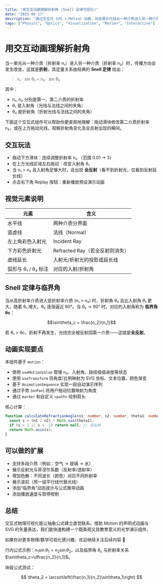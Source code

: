 ```yaml
---
title: "用交互动画理解折射角 (Snell 定律可视化)"
date: "2025-09-17"
description: "通过交互式 SVG + Motion 动画，动态展示光线从一种介质进入另一种介质时的折射关系与全反射现象"
tags: ["Physics", "Optics", "Visualization", "Motion", "Interactive"]
---
```


# 用交互动画理解折射角

当一束光从一种介质（折射率 n₁）进入另一种介质（折射率 n₂）时，传播方向会发生改变，这就是**折射**。其定量关系由经典的 **Snell 定律** 给出：

> n₁ · sin θ₁ = n₂ · sin θ₂

其中：
- n₁, n₂ 分别是第一、第二介质的折射率
- θ₁ 是入射角（光线与法线之间的夹角）
- θ₂ 是折射角（折射光线与法线之间的夹角）

下面这个交互式组件可以帮助你更直观地理解：拖动滑块修改第二介质折射率 n₂，或在上方拖动光线，观察折射角变化及全反射出现的瞬间。

<RefractionAnglesExplanation />

## 交互玩法

- 拖动下方滑块：连续调整折射率 n₂ （范围 0.01 → 3）
- 在上方光线区域左右拖动：改变入射角 θ₁
- 当 n₁ > n₂ 且入射角足够大时，会出现 **全反射**（看不到折射光，仅看到反射延长线）
- 点击右下角 Replay 按钮：重新播放预设演示动画

## 视觉元素说明

| 元素 | 含义 |
| ---- | ---- |
| 水平线 | 两种介质分界面 |
| 竖虚线 | 法线（Normal）|
| 左上角彩色入射光 | Incident Ray |
| 下方彩色折射光 | Refracted Ray（若全反射则消失）|
| 虚线延长 | 入射光/折射光的投影或延长线 |
| 弧形与 θ₁ / θ₂ 标注 | 对应的入射/折射角 |

## Snell 定律与临界角

当从高折射率介质进入低折射率介质 (n₁ > n₂) 时，折射角 θ₂ 会比入射角 θ₁ 更大。随着 θ₁ 增大，θ₂ 逐渐逼近 90°。当 θ₂ → 90° 时，对应的入射角称为 **临界角 θc**：

$$\sin\theta_c = \frac{n_2}{n_1}$$

若 θ₁ > θc，折射不再发生，光线完全被反射回第一介质——这就是**全反射**。

## 动画实现要点

本组件基于 `motion`：

- 使用 `useMotionValue` 管理 n₂、入射角、路径插值进度等状态
- 使用 `useTransform` 将角度/比例映射为 SVG 坐标、文本位置、颜色渐变
- 基于 `AnimationSequence` 实现一段自动演示序列
- 通过手势 (`onPan`) 将用户拖动位置映射为角度
- 通过 `marker` 和自定义 `<path>` 绘制箭头

核心计算：

```ts
function calculateRefractionAngle(n1: number, n2: number, theta1: number) {
  const s = (n1 / n2) * Math.sin(theta1);
  if (s > 1 || s < -1) return null; // 全反射
  return Math.asin(s);
}
```

## 可以做的扩展

- 支持多段介质（例如：空气 → 玻璃 → 水）
- 展示反射光与菲涅尔系数（反射率/透射率）
- 增加色散：不同波长（颜色）对应不同折射率
- 展示波前（用一组平行线代替光线）
- 添加“临界角”动态提示与公式推导动画
- 添加播放速度与暂停控制

## 总结

交互式物理可视化能让抽象公式建立直觉联系。借助 Motion 的声明式动画与 SVG 的矢量表达，我们能快速构建一个既美观又具教育意义的光学演示组件。

如果你对更多物理/数学可视化感兴趣，欢迎继续关注后续内容 👋

行内公式示例：$n_1\sin\theta_1 = n_2\sin\theta_2$，以及临界角 $\theta_c$ 与折射率关系 $\sin\theta_c=\dfrac{n_2}{n_1}$。

块级公式测试：

$$
\theta_2 = \arcsin\left(\frac{n_1}{n_2}\sin\theta_1\right)
$$
